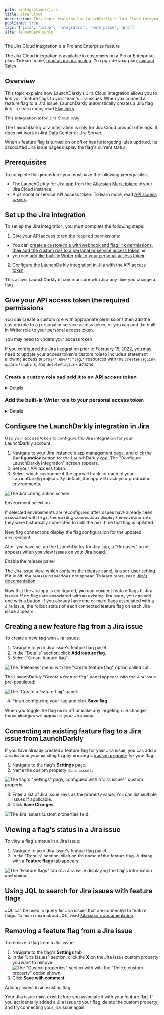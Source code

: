```yaml
---
path: /integrations/jira
title: Jira Cloud
description: This topic explains how LaunchDarkly's Jira Cloud integration allows you to link your feature flags to Jira issues.
published: true
tags: ['jira', 'issue', 'integration', 'enterprise', 'pro']
site: launchDarklyOnly
---
```


<Callout intent="primary">
<CalloutTitle>The Jira Cloud integration is a Pro and Enterprise feature</CalloutTitle>
<CalloutDescription>

The Jira Cloud integration is available to customers on a Pro or Enterprise plan. To learn more, [read about our pricing](https://launchdarkly.com/pricing/). To upgrade your plan, [contact Sales](https://launchdarkly.com/contact-sales/).

</CalloutDescription>
</Callout>

## Overview

This topic explains how LaunchDarkly's Jira Cloud integration allows you to link your feature flags to your team's Jira issues. When you connect a feature flag to a Jira issue, LaunchDarkly automatically creates a Jira flag link. To learn more, read [Flag links](/home/flags/links).

<Callout intent="info">
<CalloutTitle>This integration is for Jira Cloud only</CalloutTitle>
<CalloutDescription>

The LaunchDarkly Jira integration is only for Jira Cloud product offerings. It does not work in Jira Data Center or Jira Server.

</CalloutDescription>
</Callout>

When a feature flag is turned on or off or has its targeting rules updated, its associated Jira issue pages display the flag's current status.

## Prerequisites

To complete this procedure, you must have the following prerequisites:

- The LaunchDarkly for Jira app from the [Atlassian Marketplace](https://marketplace.atlassian.com/apps/1219142/launchdarkly-for-jira?hosting=cloud&tab=overview) in your Jira Cloud instance.
- A personal or service API access token. To learn more, read [API access tokens](/home/account-security/api-access-tokens).

## Set up the Jira integration

To set up the Jira integration, you must complete the following steps:

1. Give your API access token the required permissions:

- You can [create a custom role with webhook and flag link permissions, then add the custom role to a personal or service access token](#create-a-custom-role-and-add-it-to-an-api-access-token), or
- you can [add the built-in Writer role to your personal access token](#add-the-built-in-writer-role-to-your-personal-access-token).

2. [Configure the LaunchDarkly integration in Jira with the API access token](#configure-the-launchdarkly-integration-in-jira).

This allows LaunchDarkly to communicate with Jira any time you change a flag.

## Give your API access token the required permissions

You can create a custom role with appropriate permissions then add the custom role to a personal or service access token, or you can add the built-in Writer role to your personal access token.

<Callout intent="info">
<CalloutTitle>You may need to update your access token</CalloutTitle>
<CalloutDescription>

If you configured the Jira integration prior to February 15, 2022, you may need to update your access token's custom role to include a statement allowing access to `proj/*:env/*:flag/*` resources with the `createFlagLink`, `updateFlagLink`, and `deleteFlagLink` actions.

</CalloutDescription>
</Callout>

### Create a custom role and add it to an API access token

<Details summary="Expand Create a custom role and add it to an API access token">

<Callout intent="primary">
<CalloutTitle>Service tokens and custom roles are Enterprise features</CalloutTitle>
<CalloutDescription>

Service tokens and custom roles are available to customers on an Enterprise plan. To learn more, [read about our pricing](https://launchdarkly.com/pricing/). To upgrade your plan, [contact Sales](https://launchdarkly.com/contact-sales/).

</CalloutDescription>
</Callout>

To create a custom role for the API access token:

1. Navigate to the **Account settings** page.
2. Click into the **Roles** tab.
3. Click **Create role**. The "Create custom role" panel appears.
4. Give the custom role a human-readable name.
5. In the "Role policy" section, enter `webhook/*` in the **Choose resources for this policy statement** field.
6. Select "Allow" from the **Allow or deny actions on the resource** menu.
7. Choose `createWebhook` and `deleteWebhook` from the **Choose actions to allow or deny** menu.
8. Click **Update statement**.
9. Click **+ Add statement**.
10. In the "Role policy" section, enter `proj/*:env/*:flag/*` in the **Choose resources for this policy statement** field.
11. Select "Allow" from the **Allow or deny actions on the resource** menu.
12. Choose `createFlagLink`, `updateFlagLink`, and `deleteFlagLink` from the **Choose actions to allow or deny** menu.
13. Click **Update statement**.

The custom role is now configured.

Here is an image of a custom role configured to grant access to webhooks and flag links:

![An access token's custom role configured to grant access to webhooks and flag links.](jira-create-access-token.png)<br/>

You can also use the advanced role policy editor to grant permissions by adding this policy:

<CodeTabs
  defaultValue="json"
  values={[
    { label: 'Jira policy', value: 'json', },
  ]
}>

<CodeTabItem value="json">

```json
[
  {
    "effect": "allow",
    "actions": ["createWebhook", "deleteWebhook"],
    "resources": ["webhook/*"]
  },
  {
    "effect": "allow",
    "actions": ["createFlagLink", "updateFlagLink", "deleteFlagLink"],
    "resources": ["proj/*:env/*:flag/*"]
  }
]
```

</CodeTabItem>
</CodeTabs>

To learn more about custom role policies, read [Creating custom roles and policies](/home/members/role-create).

Next, add the custom role to the API token to grant the Jira integration additional permissions.

To add the custom role to the API token:

1. Navigate to the **Account settings** page.
2. Click into the **Authorization** tab.
3. Find the API access token you want to add permissions to and select "Edit token" from its **overflow menu**. The "Edit" panel appears.
4. In the **Role** menu, select "Custom."
5. Check the checkbox next to the custom role you just created.
6. Click **Save token**.

The custom role is applied to the API token.

</Details>

### Add the built-in Writer role to your personal access token

<Details summary="Expand Add the built-in Writer role to your personal access token">

To add the built-in Writer role to a personal access token:

1. Navigate to the **Account settings** page.
2. Click into the **Authorization** tab.
3. Find the personal access token you want to add permissions to and select "Edit token" from its **overflow menu**. The "Edit" panel appears.
4. In the **Role** menu, select "Writer."
5. Click **Save token**.

Your personal token now has the Writer role.

</Details>

## Configure the LaunchDarkly integration in Jira

Use your access token to configure the Jira integration for your LaunchDarkly account.

1. Navigate to your Jira instance's app management page, and click the **Configuration** button for the LaunchDarkly app. The "Configure LaunchDarkly Integration" screen appears.
2. Set your API access token.
3. Select which environment the app will track for each of your LaunchDarkly projects. By default, the app will track your production environments.

![The Jira configuration screen.](jira-configure-ld-integration.png)

<Callout intent="alert">
<CalloutTitle>Environment selection</CalloutTitle>
<CalloutDescription>

If selected environments are reconfigured after issues have already been associated with flags, the existing connections display the environments they were historically connected to until the next time that flag is updated.

New flag connections display the flag configuration for the updated environment.

</CalloutDescription>
</Callout>

After you have set up the LaunchDarkly for Jira app, a "Releases" panel appears when you view issues on your Jira board.

<Callout intent="info">
<CalloutTitle>Enable the release panel</CalloutTitle>
<CalloutDescription>

The Jira issue view, which contains the release panel, is a per-user setting. If it is off, the release panel does not appear. To learn more, read [Jira's documentation](https://support.atlassian.com/jira-work-management/docs/what-is-the-new-jira-issue-view/).

</CalloutDescription>
</Callout>

Now that the Jira app is configured, you can connect feature flags to Jira issues. If no flags are associated with an existing Jira issue, you can add one with a button. If you already have one or more flags associated with a Jira issue, the rollout status of each connected feature flag on each Jira issue appears.

## Creating a new feature flag from a Jira issue

To create a new flag with Jira issues:

1. Navigate to your Jira issue's feature flag panel.
2. In the "Details" section, click **Add feature flag**.
3. Select "Create feature flag".

![The "Releases" menu with the "Create feature flag" option called out.](jira-create-feature-flag-callout.png)

The LaunchDarkly "Create a feature flag" panel appears with the Jira issue pre-populated:

![The "Create a feature flag" panel.](jira-new-feature-flag.png)

4. Finish configuring your flag and click **Save flag**.

When you toggle the flag on or off or make any targeting rule changes, those changes will appear in your Jira issue.

## Connecting an existing feature flag to a Jira issue from LaunchDarkly

If you have already created a feature flag for your Jira issue, you can add a Jira issue to your existing flag by creating a [custom property](/home/connecting/custom-properties) for your flag.

1. Navigate to the flag's **Settings** page.
2. Name the custom property `Jira issues`.

![The flag's "Settings" page, configured with a "Jira issues" custom property.](jira-custom-properties-menu.png)

3. Enter a list of Jira issue keys as the property value. You can list multiple issues if applicable.
4. Click **Save Changes**.

![The Jira issues custom properties field.](jira-custom-properties-issues.png)

## Viewing a flag's status in a Jira issue

To view a flag's status in a Jira issue:

1. Navigate to your Jira issue's feature flag panel.
2. In the "Details" section, click on the name of the feature flag. A dialog with a **Feature flags** tab appears:

![The "Feature flags" tab of a Jira issue displaying the flag's information and status.](jira-issue-flag-status.png)

## Using JQL to search for Jira issues with feature flags

JQL can be used to query for Jira issues that are connected to feature flags. To learn more about JQL, read [Atlassian's documentation](https://support.atlassian.com/jira-work-management/docs/advanced-search-reference-jql-developer-status/).

## Removing a feature flag from a Jira issue

To remove a flag from a Jira issue:

1. Navigate to the flag's **Settings** tab.
2. In the "Jira Issues" section, click the **X** on the Jira issue custom property you want to remove:
   ![The "Custom properties" section with with the "Delete custom property" option shown.](jira-delete-custom-properties.png)
3. Click **Save with comment**.

<Callout intent="alert">
<CalloutTitle>Adding issues to an existing flag</CalloutTitle>
<CalloutDescription>

Your Jira issue must exist before you associate it with your feature flag. If you accidentally added a Jira issue to your flag, delete the custom property, and try connecting your jira issue again.

</CalloutDescription>
</Callout>
